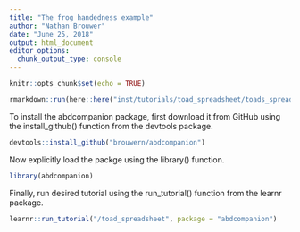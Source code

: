 ```yaml
---
title: "The frog handedness example"
author: "Nathan Brouwer"
date: "June 25, 2018"
output: html_document
editor_options: 
  chunk_output_type: console
---
```


```r
knitr::opts_chunk$set(echo = TRUE)
```

```r
rmarkdown::run(here::here("inst/tutorials/toad_spreadsheet/toads_spreadsheet_learnr.Rmd"))
```



To install the abdcompanion package, first download it from GitHub using the install_github() function from the devtools package.
```r
devtools::install_github("brouwern/abdcompanion")
```

Now explicitly load the packge using the library() function.
```r
library(abdcompanion)
```

Finally, run desired tutorial using the run_tutorial() function from the learnr package.
```r
learnr::run_tutorial("/toad_spreadsheet", package = "abdcompanion")
```


